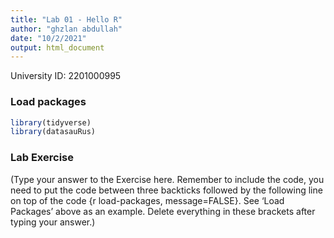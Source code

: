 ```yaml
---
title: "Lab 01 - Hello R"
author: "ghzlan abdullah"
date: "10/2/2021"
output: html_document
---
```


University ID: 2201000995

### Load packages

```r
library(tidyverse) 
library(datasauRus)
```


### Lab Exercise

(Type your answer to the Exercise here. Remember to include the code, you need to put the code between three backticks followed by the following line on top of the code {r load-packages, message=FALSE}. See 'Load Packages' above as an example. Delete everything in these brackets after typing your answer.)